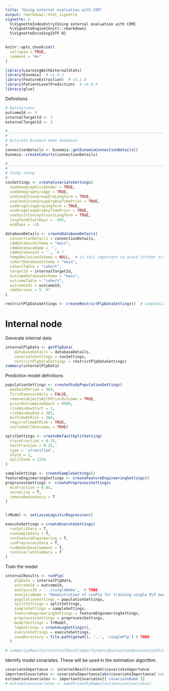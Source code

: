 ```yaml
---
title: "Using external evaluation with CDM"
output: rmarkdown::html_vignette
vignette: >
  %\VignetteIndexEntry{Using external evaluation with CDM}
  %\VignetteEngine{knitr::rmarkdown}
  %\VignetteEncoding{UTF-8}
---
```


```r
knitr::opts_chunk$set(
  collapse = TRUE,
  comment = "#>"
)
```

```r
library(LearningWithExternalStats)
library(Eunomia)  # v1.0.2
library(FeatureExtraction)  # v3.2.0
library(PatientLevelPrediction)  # v6.0.4
library(glue)
```

Definitions

```r
# Definitions
outcomeId <- 3
internalTargetId <- 1
externalTargetId <- 2

# _____________________________________________________________________________________________________________________
#
# Activate Eunomia demo database
#
connectionDetails <- Eunomia::getEunomiaConnectionDetails()
Eunomia::createCohorts(connectionDetails)

# _____________________________________________________________________________________________________________________
#
# Study setup
#
covSettings <- createCovariateSettings(
  useDemographicsGender = TRUE,
  useDemographicsAge = TRUE,
  useConditionGroupEraLongTerm = TRUE,
  useConditionGroupEraAnyTimePrior = TRUE,
  useDrugGroupEraLongTerm = TRUE,
  useDrugGroupEraAnyTimePrior = TRUE,
  useVisitConceptCountLongTerm = TRUE,
  longTermStartDays = -365,
  endDays = -1)

databaseDetails <- createDatabaseDetails(
  connectionDetails = connectionDetails,
  cdmDatabaseSchema = "main",
  cdmDatabaseName = '',
  cdmDatabaseId = '',  # ?
  tempEmulationSchema = NULL,  # is this important to avoid further errors in getPlpData?
  cohortDatabaseSchema = "main",
  cohortTable = "cohort",
  targetId = internalTargetId,
  outcomeDatabaseSchema = "main",
  outcomeTable = "cohort",
  outcomeIds = outcomeId,
  cdmVersion = 5  #?
)

restrictPlpDataSettings <- createRestrictPlpDataSettings()  # sampleSize = 1000
```

# Internal node
Generate internal data
```r
internalPlpData <- getPlpData(
    databaseDetails = databaseDetails,
    covariateSettings = covSettings,
    restrictPlpDataSettings = restrictPlpDataSettings)
summary(internalPlpData)
```

Prediction model definitions

```r

populationSettings <- createStudyPopulationSettings(
  washoutPeriod = 364,
  firstExposureOnly = FALSE,
  removeSubjectsWithPriorOutcome = TRUE,
  priorOutcomeLookback = 9999,
  riskWindowStart = 1,
  riskWindowEnd = 365,
  minTimeAtRisk = 364,
  requireTimeAtRisk = TRUE,
  includeAllOutcomes = TRUE)

splitSettings <- createDefaultSplitSetting(
  trainFraction = 0.75,
  testFraction = 0.25,
  type = 'stratified',
  nfold = 2,
  splitSeed = 1234
)

sampleSettings <- createSampleSettings()
featureEngineeringSettings <- createFeatureEngineeringSettings()
preprocessSettings <- createPreprocessSettings(
  minFraction = 0.01,
  normalize = T,
  removeRedundancy = T
)


lrModel <- setLassoLogisticRegression()

executeSettings = createExecuteSettings(
  runSplitData = T,
  runSampleData = T,
  runfeatureEngineering = T,
  runPreprocessData = T,
  runModelDevelopment = T,
  runCovariateSummary = T
)

```

Train the model

```r

internalResults <- runPlp(
    plpData = internalPlpData,
    outcomeId = outcomeId,
    analysisId = '../singleDemo',  # TODO
    analysisName = 'Demonstration of runPlp for training single PLP models',
    populationSettings = populationSettings,
    splitSettings = splitSettings,
    sampleSettings = sampleSettings,
    featureEngineeringSettings = featureEngineeringSettings,
    preprocessSettings = preprocessSettings,
    modelSettings = lrModel,
    logSettings = createLogSettings(),
    executeSettings = executeSettings,
    saveDirectory = file.path(getwd(), '..', 'singlePlp') # TODO
  )

# summarizeResults(internalResults$performanceEvaluation$evaluationStatistics, 'Test')
```

Identify model covariates. These will be used in the estimation algorithm.
```r
covariateImportance <- internalResults$model$covariateImportance
importantCovariates <- covariateImportance[abs(covariateImportance['covariateValue']) > 0, ]
estimationCovariates <- importantCovariates[['covariateName']]
# estimationCovariates <- makeFriendlyNames(estimationCovariates)

```
